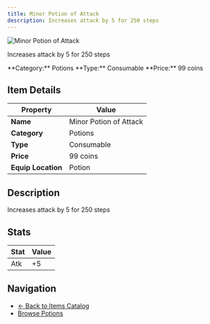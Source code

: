 ```yaml
---
title: Minor Potion of Attack
description: Increases attack by 5 for 250 steps
---
```


<div className="flex items-start gap-6 mb-8">
  <div className="flex-shrink-0">
    <img src="/assets/resources/alchemy/minor_attack_potion.png" alt="Minor Potion of Attack" className="w-24 h-24 border rounded-lg" />
  </div>
  <div className="flex-1">
    <div className="space-y-2">
      <p className="text-lg text-muted-foreground">Increases attack by 5 for 250 steps</p>
      <div className="flex flex-wrap gap-4 text-sm">
        <span className="px-2 py-1 bg-blue-100 dark:bg-blue-900 rounded-md">
          **Category:** Potions
        </span>
        <span className="px-2 py-1 bg-green-100 dark:bg-green-900 rounded-md">
          **Type:** Consumable
        </span>
        <span className="px-2 py-1 bg-yellow-100 dark:bg-yellow-900 rounded-md">
          **Price:** 99 coins
        </span>
      </div>
    </div>
  </div>
</div>

## Item Details

| Property | Value |
|----------|-------|
| **Name** | Minor Potion of Attack |
| **Category** | Potions |
| **Type** | Consumable |
| **Price** | 99 coins |
| **Equip Location** | Potion |

## Description

Increases attack by 5 for 250 steps


## Stats

| Stat | Value |
|------|-------|
| Atk | +5 |


## Navigation

- [← Back to Items Catalog](/docs/items)
- [Browse Potions](/docs/items#potions)
